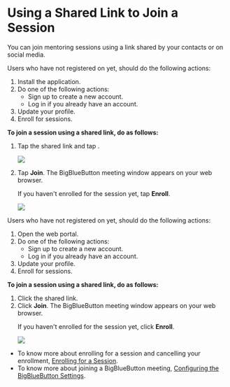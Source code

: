 
# Using a Shared Link to Join a Session

You can join mentoring sessions using a link shared by your contacts or on social media.

<Tabs>
<TabItem value="mentored mobile application" label="Mobile App" default>
<Admonition type="tip">
   <p>Users who have not registered on <PartialExample mentored /> yet, should do the following actions:</p>
   <ol>
   <li>Install the application.</li>
   <li>Do one of the following actions:
      <ul>
      <li>Sign up to create a new account.</li>
      <li>Log in if you already have an account.</li>
      </ul>
   </li>
   <li>Update your profile.</li>
   <li>Enroll for sessions.</li>
   </ol>
</Admonition>
<p><b>To join a session using a shared link, do as follows:</b></p>
<ol>
<li>Tap the shared link and tap <b><PartialExample mentored /></b>. 
<p>
   <img src={OpenWithOptions} />
</p>
</li>  
<li>Tap <b>Join</b>. The BigBlueButton meeting window appears on your web browser. 
<p>
   <Admonition type="note">    
   <p>If you haven't enrolled for the session yet, tap <b>Enroll</b>.</p>
   </Admonition>
</p>
<p>
   <img src={SessionDetailsJoin} />
</p>
</li>
</ol>
</TabItem>
<TabItem value="mentored portal" label="Web Portal">
<Admonition type="tip">
   <p>Users who have not registered on <PartialExample mentored /> yet, should do the following actions:</p>
   <ol>
   <li>Open the web portal.</li>
   <li>Do one of the following actions:
      <ul>
      <li>Sign up to create a new account.</li>
      <li>Log in if you already have an account.</li>
      </ul>
   </li>
   <li>Update your profile.</li>
   <li>Enroll for sessions.</li>
   </ol>
</Admonition>
<p><b>To join a session using a shared link, do as follows:</b></p>
<ol>
<li>Click the shared link.</li>  
<li>Click <b>Join</b>. The BigBlueButton meeting window appears on your web browser. 
<p>
   <Admonition type="note">    
   <p>If you haven't enrolled for the session yet, click <b>Enroll</b>.</p>
   </Admonition>
</p>
<p>
   <img src={PortalSessionDetailsJoin} />
</p>
</li>
</ol> 
</TabItem>
</Tabs>

<Admonition type="info"> 
<ul>
<li>To know more about enrolling for a session and cancelling your enrollment, <a href="enrolling-for-a-session">Enrolling for a Session</a>.</li>
<li>To know more about joining a BigBlueButton meeting, <a href="joining-a-session">Configuring the BigBlueButton Settings</a>.</li>
</ul>
</Admonition>


  
   
